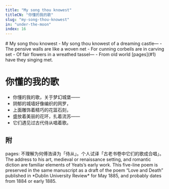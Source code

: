 ```yaml
---
title: "My song thou knowest"
titleCN: "你懂的我的歌"
slug: "my-song-thou-knowest"
in: "under-the-moon"
index: 16
---
```


<PoemContent>

<PoemSection>
# My song thou knowest
- My song thou knowest of a dreaming castle—
- The pensive walls are like a woven net
- For cunning corbeils are in carving set
- Of fair flowers in a wreathed tassel—
- From old world [pages](#1) have they singing met.

</PoemSection>

<PoemSection>

# 你懂的我的歌
- 你懂的我的歌，关于梦幻城堡——
- 阴郁的城墙好像编织的网罗，
- 上面雕饰着精巧的花篮石刻，
- 盛放着美丽的花环，扎着流苏——
- 它们遇见过古代侍从唱着歌。 

</PoemSection>

</PoemContent>

<PoemTranslator translator="傅浩"/>

## 附
<PoemAppendix source="维护者注——">
<PoemFootnote index={1}>
pages: 不理解为何傅浩译为「侍从」。个人试译「古老书卷中它们的歌成合唱」。
</PoemFootnote>
</PoemAppendix>

<PoemAppendix source="George Bornstein—">
<PoemFootnote>
The address to his art, medieval or renaissance setting, and romantic diction are familiar elements of Yeats’s early work. This five-line poem is preserved in the same manuscript as a draft of the poem “Love and Death” published in *Dublin University Review* for May 1885, and probably dates from 1884 or early 1885.
</PoemFootnote>
</PoemAppendix>
